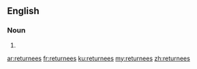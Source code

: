 ==English==

===Noun===
{{head|en|noun plural form}}

# {{plural of|returnee|lang=en}}

[[ar:returnees]]
[[fr:returnees]]
[[ku:returnees]]
[[my:returnees]]
[[zh:returnees]]